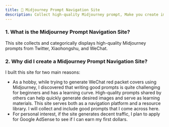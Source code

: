 ```yaml
---
title: 🎉 Midjourney Prompt Navigation Site
description: Collect high-quality Midjourney prompt, Make you create image faster and better
---
```


### 1. What is the Midjourney Prompt Navigation Site?

This site collects and categorically displays high-quality Midjourney prompts from Twitter, Xiaohongshu, and WeChat.

### 2. Why did I create a Midjourney Prompt Navigation Site?

I built this site for two main reasons:
- As a hobby, while trying to generate WeChat red packet covers using Midjourney, I discovered that writing good prompts is quite challenging for beginners and has a learning curve. High-quality prompts shared by others can help quickly generate desired images and serve as learning materials. 
This site serves both as a navigation platform and a resource library. I will collect and include good prompts that I come across here.
- For personal interest, if the site generates decent traffic, I plan to apply for Google AdSense to see if I can earn my first dollars.
